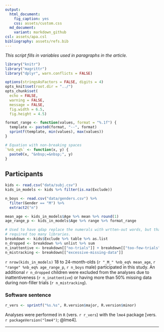 ```yaml
---
output:
  html_document:
    fig_caption: yes
    css: assets/custom.css
  md_document:
    variant: markdown_github
csl: assets/apa.csl
bibliography: assets/refs.bib
---
```


_This script fills in variables used in paragraphs in the article._

```r
library("knitr")
library("magrittr")
library("dplyr", warn.conflicts = FALSE)

options(stringsAsFactors = FALSE, digits = 4)
opts_knit$set(root.dir = "../")
opts_chunk$set(
  echo = FALSE, 
  warning = FALSE, 
  message = FALSE, 
  fig.width = 6.5, 
  fig.height = 4.5)

```


```r
format_range <- function(values, format = "%.1f") {
  template <- paste0(format, "--", format)
  sprintf(template, min(values), max(values))
}

# Equation with non-breaking spaces
`%nb_eq%` <- function(x, y) {
  paste0(x, "&nbsp;=&nbsp;", y)
}
```


## Participants

```r
kids <- read.csv("data/subj.csv")
kids_in_models <- kids %>% filter(is.na(Exclude))

n_boys <- read.csv("data/genders.csv") %>% 
  filter(Gender == "M") %>% 
  extract2("n")

mean_age <- kids_in_models$Age %>% mean %>% round(1) 
age_range_p <- kids_in_models$Age %>% range %>% format_range

# Used to have qdap replace the numerals with wrtten-out words, but that
# required too many libraries.
breakdown <- kids$Exclude %>% table %>% as.list
n_dropped <- breakdown %>% unlist %>% sum
n_inattentive <- breakdown[["no-trials"]] + breakdown[["too-few-trials"]]
n_mistracking <- breakdown[["excessive-missing-data"]]
```

`r nrow(kids_in_models)` 18 to 24-month-olds (`r "_M_" %nb_eq% mean_age`, 
`r "range" %nb_eq% age_range_p`, `r n_boys` male) participated in this study. An 
additional `r n_dropped` children were excluded from the analyses due to 
inattentiveness (`r n_inattentive`) or having more than 50% missing data during 
non-filler trials (`r n_mistracking`).  



### Software sentence

```r
r_vers <- sprintf("%s.%s", R.version$major, R.version$minor)
```

Analyses were performed in `R` (vers. `r r_vers`) with the `lme4` package 
[vers. `r packageVersion("lme4")`; @lme4]. 

***

